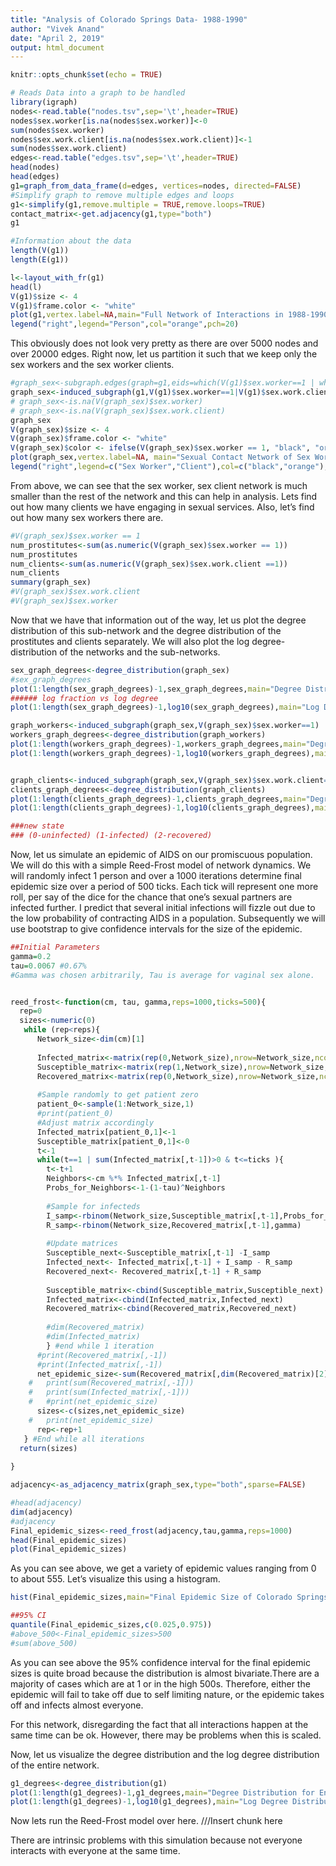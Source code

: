 ---
title: "Analysis of Colorado Springs Data- 1988-1990"
author: "Vivek Anand"
date: "April 2, 2019"
output: html_document
---

```{r setup, include=FALSE}
knitr::opts_chunk$set(echo = TRUE)
```

```{r cachedChunk1, cache = TRUE}
# Reads Data into a graph to be handled
library(igraph)
nodes<-read.table("nodes.tsv",sep='\t',header=TRUE)
nodes$sex.worker[is.na(nodes$sex.worker)]<-0
sum(nodes$sex.worker)
nodes$sex.work.client[is.na(nodes$sex.work.client)]<-1
sum(nodes$sex.work.client)
edges<-read.table("edges.tsv",sep='\t',header=TRUE)
head(nodes)
head(edges)
g1=graph_from_data_frame(d=edges, vertices=nodes, directed=FALSE)
#Simplify graph to remove multiple edges and loops
g1<-simplify(g1,remove.multiple = TRUE,remove.loops=TRUE)
contact_matrix<-get.adjacency(g1,type="both")
g1

```

```{r cachedChunk2,cache=TRUE}
#Information about the data
length(V(g1))
length(E(g1))

```


```{r cachedChunk3, cache=TRUE}
l<-layout_with_fr(g1)
head(l)
V(g1)$size <- 4
V(g1)$frame.color <- "white"
plot(g1,vertex.label=NA,main="Full Network of Interactions in 1988-1990 Colorado Springs Data")
legend("right",legend="Person",col="orange",pch=20)
```

This obviously does not look very pretty as there are over 5000 nodes and over 20000 edges. Right now, let us partition it such that we keep only the sex workers and the sex worker clients.

```{r cachedChunk4, cache=TRUE}
#graph_sex<-subgraph.edges(graph=g1,eids=which(V(g1)$sex.worker==1 | which(V(g1)$sex.work.client==1)),delete.vertices = TRUE)
graph_sex<-induced_subgraph(g1,V(g1)$sex.worker==1|V(g1)$sex.work.client!=0)
# graph_sex<-is.na(V(graph_sex)$sex.worker)
# graph_sex<-is.na(V(graph_sex)$sex.work.client)
graph_sex
V(graph_sex)$size <- 4
V(graph_sex)$frame.color <- "white"
V(graph_sex)$color <- ifelse(V(graph_sex)$sex.worker == 1, "black", "orange")
plot(graph_sex,vertex.label=NA, main="Sexual Contact Network of Sex Workers and Clients")
legend("right",legend=c("Sex Worker","Client"),col=c("black","orange"),pch=c(20,20))
```

From above, we can see that the sex worker, sex client network is much smaller than the rest of the network and this can help in analysis.
Lets find out how many clients we have engaging in sexual services. Also, let's find out how many sex workers there are.

```{r cachedChunk5, cache=TRUE}
#V(graph_sex)$sex.worker == 1
num_prostitutes<-sum(as.numeric(V(graph_sex)$sex.worker == 1))
num_prostitutes
num_clients<-sum(as.numeric(V(graph_sex)$sex.work.client ==1))
num_clients
summary(graph_sex)
#V(graph_sex)$sex.work.client
#V(graph_sex)$sex.worker
```

Now that we have that information out of the way, let us plot the degree distribution of this sub-network and the degree distribution of the prostitutes and clients separately. We will also plot the log degree-distribution of the networks and the sub-networks. 

```{r cachedChunk 6, cache=TRUE}
sex_graph_degrees<-degree_distribution(graph_sex)
#sex_graph_degrees
plot(1:length(sex_graph_degrees)-1,sex_graph_degrees,main="Degree Distribution for Sex Workers and Clients",xlab="Number of Sexual partners",ylab="Fraction of Total Population","h")
###### log fraction vs log degree
plot(1:length(sex_graph_degrees)-1,log10(sex_graph_degrees),main="Log Degree Distribution for Sex Workers and Clients",xlab="Number of Sexual partners",ylab="Log Fraction of Total Population")

graph_workers<-induced_subgraph(graph_sex,V(graph_sex)$sex.worker==1)
workers_graph_degrees<-degree_distribution(graph_workers)
plot(1:length(workers_graph_degrees)-1,workers_graph_degrees,main="Degree Distribution for Sex Workers",xlab=" Number of Sexual partners",ylab="Fraction of Total Sex Workers","h")
plot(1:length(workers_graph_degrees)-1,log10(workers_graph_degrees),main="Log Degree Distribution for Sex Workers",xlab="Number of Sexual partners",ylab="Log Fraction of Total Sex Workers")


graph_clients<-induced_subgraph(graph_sex,V(graph_sex)$sex.work.client==1)
clients_graph_degrees<-degree_distribution(graph_clients)
plot(1:length(clients_graph_degrees)-1,clients_graph_degrees,main="Degree Distribution for Sex Worker Clients",xlab="Number of Sexual partners",ylab="Fraction of Total Sex Worker Clients","h")
plot(1:length(clients_graph_degrees)-1,log10(clients_graph_degrees),main="Log Degree Distribution for Sex Worker Clients",xlab="Number of Sexual partners",ylab="Log Fraction of Total Sex Worker Clients")

```

```{r cachedChunk=7,cache=TRUE}
###new state
### (0-uninfected) (1-infected) (2-recovered)


```


Now, let us simulate an epidemic of AIDS on our promiscuous population. We will do this with a simple Reed-Frost model of network dynamics. We will randomly infect 1 person and over a 1000 iterations determine final epidemic size over a period of 500 ticks. Each tick will represent one more roll, per say of the dice for the chance that one's sexual partners are infected further. I predict that several initial infections will fizzle out due to the low probability of contracting AIDS in a population. Subsequently we will use bootstrap to give confidence intervals for the size of the epidemic.

```{r cachedChunk=8,cache=TRUE}
##Initial Parameters
gamma=0.2
tau=0.0067 #0.67%
#Gamma was chosen arbitrarily, Tau is average for vaginal sex alone. 


reed_frost<-function(cm, tau, gamma,reps=1000,ticks=500){
  rep=0
  sizes<-numeric(0)
   while (rep<reps){
      Network_size<-dim(cm)[1]
  
      Infected_matrix<-matrix(rep(0,Network_size),nrow=Network_size,ncol=1)
      Susceptible_matrix<-matrix(rep(1,Network_size),nrow=Network_size,ncol=1)
      Recovered_matrix<-matrix(rep(0,Network_size),nrow=Network_size,ncol=1)
  
      #Sample randomly to get patient zero
      patient_0<-sample(1:Network_size,1)
      #print(patient_0)
      #Adjust matrix accordingly
      Infected_matrix[patient_0,1]<-1
      Susceptible_matrix[patient_0,1]<-0
      t<-1
      while(t==1 | sum(Infected_matrix[,t-1])>0 & t<=ticks ){
        t<-t+1
        Neighbors<-cm %*% Infected_matrix[,t-1]
        Probs_for_Neighbors<-1-(1-tau)^Neighbors
      
        #Sample for infecteds
        I_samp<-rbinom(Network_size,Susceptible_matrix[,t-1],Probs_for_Neighbors)
        R_samp<-rbinom(Network_size,Recovered_matrix[,t-1],gamma)
    
        #Update matrices
        Susceptible_next<-Susceptible_matrix[,t-1] -I_samp
        Infected_next<- Infected_matrix[,t-1] + I_samp - R_samp
        Recovered_next<- Recovered_matrix[,t-1] + R_samp
    
        Susceptible_matrix<-cbind(Susceptible_matrix,Susceptible_next)
        Infected_matrix<-cbind(Infected_matrix,Infected_next)
        Recovered_matrix<-cbind(Recovered_matrix,Recovered_next)
    
        #dim(Recovered_matrix)
        #dim(Infected_matrix)
        } #end while 1 iteration
      #print(Recovered_matrix[,-1])
      #print(Infected_matrix[,-1])
      net_epidemic_size<-sum(Recovered_matrix[,dim(Recovered_matrix)[2]])+sum(Infected_matrix[,dim(Infected_matrix)[2]])
    #   print(sum(Recovered_matrix[,-1]))
    #   print(sum(Infected_matrix[,-1]))
    #   #print(net_epidemic_size)
      sizes<-c(sizes,net_epidemic_size)
    #   print(net_epidemic_size)
      rep<-rep+1
   } #End while all iterations
  return(sizes)
  
}

adjacency<-as_adjacency_matrix(graph_sex,type="both",sparse=FALSE)
```

```{r cachedChunk=9,cache=TRUE}
#head(adjacency)
dim(adjacency)
#adjacency
Final_epidemic_sizes<-reed_frost(adjacency,tau,gamma,reps=1000)
head(Final_epidemic_sizes)
plot(Final_epidemic_sizes)
```

As you can see above, we get a variety of epidemic values ranging from 0 to about 555. Let's visualize this using a histogram.
```{r cachedChunk=10,cache=TRUE}
hist(Final_epidemic_sizes,main="Final Epidemic Size of Colorado Springs Sexual Network",xlab="Epidemic Size",ylab="Frequency in a 1000 iterations")

##95% CI
quantile(Final_epidemic_sizes,c(0.025,0.975))
#above_500<-Final_epidemic_sizes>500
#sum(above_500)
```

As you can see above the 95% confidence interval for the final epidemic sizes is quite broad because the distribution is almost bivariate.There are a majority of cases which are at 1 or in the high 500s. Therefore, either the epidemic will fail to take off due to self limiting nature, or the epidemic takes off and infects almost everyone.

For this network, disregarding the fact that all interactions happen at the same time can be ok. However, there may be problems when this is scaled.

Now, let us visualize the degree distribution and the log degree distribution of the entire network.

```{r cachedChunk=11,cache=TRUE}
g1_degrees<-degree_distribution(g1)
plot(1:length(g1_degrees)-1,g1_degrees,main="Degree Distribution for Entire Colorado Springs Network",xlab="Number of Interactions1",ylab="Fraction of Total Population","h")
plot(1:length(g1_degrees)-1,log10(g1_degrees),main="Log Degree Distribution for Entire Colorado Springs Network",xlab="Log Number of Interactions1",ylab="Fraction of Total Population")

```

 Now lets run the Reed-Frost model over here.
 ///Insert chunk here
 
 There are intrinsic problems with this simulation because not everyone interacts with everyone at the same time. 
